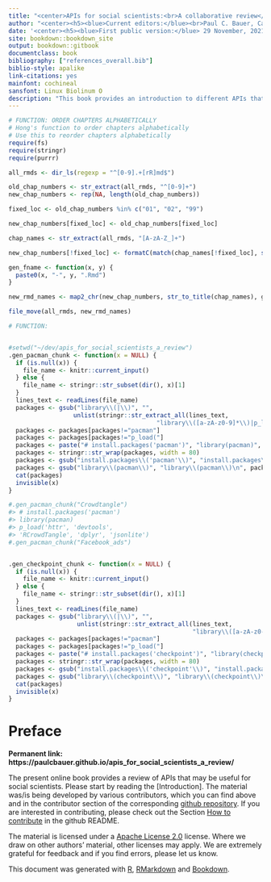 ```yaml
---
title: "<center>APIs for social scientists:<br>A collaborative review</center>"
author: "<center><h5><blue>Current editors:</blue><br>Paul C. Bauer, Camille Landesvatter, Lion Behrens<br><br><blue>Authors & contributors:</blue><br>Paul C. Bauer, Jan Behnert, Lion Behrens, Chung-hong Chan, Bernhard Clemm von Hohenberg, Lukas Isermann, Philipp Kadel, Melike N. Kaplan, Jana Klein, Markus Konrad, Barbara K. Kreis, Dean Lajic, Camille Landesvatter, Madleen Meier-Barthold, Grace Olzinski, Nina Osenbrügge, Ondrej Pekacek, Felix Rusche, Pirmin Stöckle, Malte Söhren, Domantas Undzėnas</h5></center>"
date: '<center><h5><blue>First public version:</blue> 29 November, 2021<br><blue>This version:</blue> `r format(Sys.time(), "%d %B, %Y")`</h5></center>'
site: bookdown::bookdown_site
output: bookdown::gitbook
documentclass: book
bibliography: ["references_overall.bib"]
biblio-style: apalike
link-citations: yes
mainfont: cochineal
sansfont: Linux Biolinum O
description: "This book provides an introduction to different APIs that may be useful to social scientists."
---
```



```r
# FUNCTION: ORDER CHAPTERS ALPHABETICALLY
# Hong's function to order chapters alphabetically
# Use this to reorder chapters alphabetically
require(fs)
require(stringr)
require(purrr)

all_rmds <- dir_ls(regexp = "^[0-9].+[rR]md$")

old_chap_numbers <- str_extract(all_rmds, "^[0-9]+")
new_chap_numbers <- rep(NA, length(old_chap_numbers))

fixed_loc <- old_chap_numbers %in% c("01", "02", "99")

new_chap_numbers[fixed_loc] <- old_chap_numbers[fixed_loc]

chap_names <- str_extract(all_rmds, "[A-zA-Z_]+")

new_chap_numbers[!fixed_loc] <- formatC(match(chap_names[!fixed_loc], sort(chap_names[!fixed_loc])) + 2, width = "2", flag = "0")

gen_fname <- function(x, y) {
  paste0(x, "-", y, ".Rmd")
}

new_rmd_names <- map2_chr(new_chap_numbers, str_to_title(chap_names), gen_fname)

file_move(all_rmds, new_rmd_names)
```


```r


# FUNCTION: 


#setwd("~/dev/apis_for_social_scientists_a_review")
.gen_pacman_chunk <- function(x = NULL) {
  if (is.null(x)) {
    file_name <- knitr::current_input()
  } else {
    file_name <- stringr::str_subset(dir(), x)[1]
  }
  lines_text <- readLines(file_name) 
  packages <- gsub("library\\(|\\)", "",  
                  unlist(stringr::str_extract_all(lines_text,  
                                         "library\\([a-zA-z0-9]*\\)|p_load\\([a-zA-z0-9]*\\)"))) 
  packages <- packages[packages!="pacman"] 
  packages <- packages[packages!="p_load("] 
  packages <- paste("# install.packages('pacman')", "library(pacman)", "p_load('", paste(packages, collapse="', '"), "')",sep="") 
  packages <- stringr::str_wrap(packages, width = 80) 
  packages <- gsub("install.packages\\('pacman'\\)", "install.packages\\('pacman'\\)\n", packages) 
  packages <- gsub("library\\(pacman\\)", "library\\(pacman\\)\n", packages)
  cat(packages)
  invisible(x)
}

#.gen_pacman_chunk("Crowdtangle")
#> # install.packages('pacman')
#> library(pacman)
#> p_load('httr', 'devtools',
#> 'RCrowdTangle', 'dplyr', 'jsonlite')
#.gen_pacman_chunk("Facebook_ads")


.gen_checkpoint_chunk <- function(x = NULL) {
  if (is.null(x)) {
    file_name <- knitr::current_input()
  } else {
    file_name <- stringr::str_subset(dir(), x)[1]
  }
  lines_text <- readLines(file_name) 
  packages <- gsub("library\\(|\\)", "",  
                   unlist(stringr::str_extract_all(lines_text,  
                                                   "library\\([a-zA-z0-9]*\\)|p_load\\([a-zA-z0-9]*\\)"))) 
  packages <- packages[packages!="pacman"] 
  packages <- packages[packages!="p_load("] 
  packages <- paste("# install.packages('checkpoint')", "library(checkpoint)", "checkpoint('", Sys.Date(), "')", sep="") 
  packages <- stringr::str_wrap(packages, width = 80) 
  packages <- gsub("install.packages\\('checkpoint'\\)", "install.packages\\('checkpoint'\\)\n", packages) 
  packages <- gsub("library\\(checkpoint\\)", "library\\(checkpoint\\)\n", packages)
  cat(packages)
  invisible(x)
}


```


<!-- compile with 

bookdown::render_book("index.Rmd", "bookdown::gitbook")
bookdown::publish_book(
  name = "apis_for_social_scientists",
  account = "paul",
  server = "bookdown.org",
  render = c("none")
)

-->






# Preface {-}
**Permanent link: https://paulcbauer.github.io/apis_for_social_scientists_a_review/**

The present online book provides a review of APIs that may be useful for social scientists. Please start by reading the [Introduction]. The material was/is being developed by various contributors, which you can find above and in the contributor section of the corresponding [github repository](https://github.com/paulcbauer/apis_for_social_scientists_a_review). If you are interested in contributing, please check out the Section [How to contribute](https://github.com/paulcbauer/apis_for_social_scientists_a_review#how-to-contribute) in the github README.

The material is licensed under a [Apache License 2.0](https://en.wikipedia.org/wiki/Apache_License) license. Where we draw on other authors' material, other licenses may apply. We are extremely grateful for feedback and if you find errors, please let us know.

This document was generated with [R](https://www.r-project.org/), [RMarkdown](http://rmarkdown.rstudio.com/) and [Bookdown](https://bookdown.org/).








